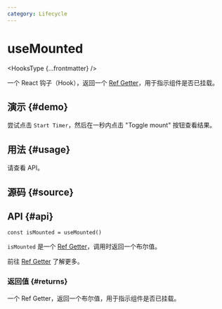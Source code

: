 ```yaml
---
category: Lifecycle
---
```


# useMounted


<HooksType {...frontmatter} />

一个 React 钩子（Hook），返回一个 [Ref Getter](/docs/features/ref-getter)，用于指示组件是否已挂载。

## 演示 \{#demo}

尝试点击 `Start Timer`，然后在一秒内点击 "Toggle mount" 按钮查看结果。


<App />

## 用法 \{#usage}

请查看 API。

## 源码 \{#source}


<Source />

## API \{#api}

```tsx
const isMounted = useMounted()
```

`isMounted` 是一个 [Ref Getter](/docs/features/ref-getter)，调用时返回一个布尔值。

前往 [Ref Getter](/docs/features/ref-getter) 了解更多。

### 返回值 \{#returns}

一个 Ref Getter，返回一个布尔值，用于指示组件是否已挂载。

